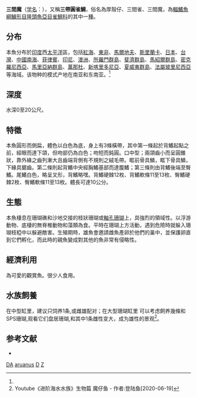 {{Speciesbox
| genus = Dascyllus
| species = aruanus
| image = Dascyllus aruanus 3.jpg
| status = NE
| status_system = iucn3.1
| authority = ([[卡尔·林奈|Linnaeus]], 1758)<ref name='id7919'>{{cite web| url =http://www.bioinfo.cn/db05/BjdwSpecies.php?action=view&id=7919| title =宅泥魚| work =《中国动物物种编目数据库》| publisher =中国科学院微生物研究所| author =中国科学院动物研究所| accessdate =2009-04-16| deadurl =yes| archiveurl =https://web.archive.org/web/20160305075841/http://www.bioinfo.cn/db05/BjdwSpecies.php?action=view&id=7919| archivedate =2016-03-05}}</ref>
| synonyms = *''Dascyllus blochii''<br /><small>Castelnau, 1875</small>
*''Tetradrachmum arcuatum''<br /><small>Cantor, 1850</small>
*''Chaetodon aruanus''<br /><small>Linnaeus, 1758</small>
*''Chaetodon arcuanus''<br /><small>Gmelin, 1789</small>
*''Pomacentrus devisi''<br /><small>Jordan & Seale, 1906</small>
*''Pomacentrus trifasciatus''<br /><small>Bleeker, 1848</small>
*''Pomacentrus emamo''<br /><small>Lesson, 1831</small>
*''Abudefduf caroli''<br /><small>Curtiss, 1938</small>
*''Tetradrachmum aruanum''<br /><small>Linnaeus, 1758</small>
}}

'''三間魔'''（[[学名|学名]]：{{lang|la|''Dascyllus aruanus''}}），又稱'''三帶圓雀鯛'''，俗名為厚殼仔、三間雀、三間魔，為[[輻鰭魚綱|輻鰭魚綱]][[鱸形目|鱸形目]][[隆頭魚亞目|隆頭魚亞目]][[雀鯛科|雀鯛科]]的其中一[[種|種]]。

==分布==
本魚分布於[[印度|印度]]西[[太平洋|太平洋]]區，包括[[紅海|紅海]]、[[東非|東非]]、[[馬爾地夫|馬爾地夫]]、[[斯里蘭卡|斯里蘭卡]]、[[日本|日本]]、[[台灣|台灣]]、[[中國|中國]][[南海|南海]]、[[菲律賓|菲律賓]]、[[印尼|印尼]]、[[澳洲|澳洲]]、[[所羅門群島|所羅門群島]]、[[斐濟群島|斐濟群島]]、[[馬紹爾群島|馬紹爾群島]]、[[密克羅尼西亞|密克羅尼西亞]]、[[馬里亞納群島|馬里亞納群島]]、[[萬那杜|萬那杜]]、[[新喀里多尼亞|新喀里多尼亞]]、[[夏威夷群島|夏威夷群島]]、[[法屬玻里尼西亞|法屬玻里尼西亞]]等海域。该物种的模式产地在南亚和东南亚。<ref name='id7919'/>

==深度==
水深0至20公尺。

==特徵==
本魚圓形而側扁，體色以白色為底，身上有3條橫帶，其中第一條起於背鰭起點之前，經眼而達下頜，但吻部仍為白色；吻短而鈍圓。口中型；兩頜齒小而呈圓錐狀，靠外緣之齒列漸大且齒端背側有不規則之絨毛帶。眶前骨具鱗，眶下骨具鱗，下緣具鋸齒。第二條則起背鰭中央經胸鰭基部而達腹鰭；第三條則由背鰭後端至臀鰭。尾鰭白色，略呈叉形，背鰭略嘿。背鰭硬棘12枚、背鰭軟條11至13枚、臀鰭硬棘2枚、臀鰭軟條11至13枚。體長可達10公分。

== 生態 ==
本魚棲息在珊瑚礁和沙地交接的枝狀珊瑚或[[軸孔珊瑚|軸孔珊瑚]]上，具強烈的領域性。以浮游動物、底棲的無脊椎動物和藻類為食。平時在珊瑚上方活動，遇到危險時就躲入珊瑚枝椏中以躲避敵害。生殖期時，雄魚會邀請雌魚產卵於他們的巢中，並保護卵直到它們孵化，而此時的親魚變成對其他的魚非常有侵略性。

==經濟利用==
為可愛的觀賞魚。很少人食用。

==水族飼養==
在中型缸里，建议只饲养1条,或雌雄配对；在大型珊瑚缸里
可以考虑飼养幾條和SPS珊瑚,观看它们盘居珊瑚,和其中1条雌性变大，成为雄性的景观<ref name='idLLIQEGRgzNM'>Youtube《进阶海水水族》生物篇 魔仔鱼 - 作者:登陆鱼[2020-06-19]</ref>。

==参考文献==
{{reflist}}

* {{TaiBNET| zh=三帶圓雀鯛 | id=382360 | binomial=Dascyllus aruanus | authority=Linnaeus, 1758 | var= | accessdate=2013-01-24}}
{{Taxonbar|from=Q529885}}

[[Category:觀賞魚|DA]]
[[Category:宅泥魚屬|aruanus]]
[[Category:1758年描述的魚類|D]]
[[Category:卡尔·林奈命名的生物分类|Z]]